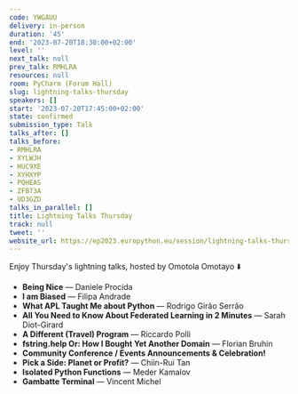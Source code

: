 ```yaml
---
code: YWGAUU
delivery: in-person
duration: '45'
end: '2023-07-20T18:30:00+02:00'
level: ''
next_talk: null
prev_talk: RMHLRA
resources: null
room: PyCharm (Forum Hall)
slug: lightning-talks-thursday
speakers: []
start: '2023-07-20T17:45:00+02:00'
state: confirmed
submission_type: Talk
talks_after: []
talks_before:
- RMHLRA
- XYLWJH
- HUC9XE
- XYHXYP
- PQHEAS
- ZFB73A
- UD3GZD
talks_in_parallel: []
title: Lightning Talks Thursday
track: null
tweet: ''
website_url: https://ep2023.europython.eu/session/lightning-talks-thursday
---
```


Enjoy Thursday's lightning talks, hosted by Omotola Omotayo ⬇️

  - **Being Nice** — Daniele Procida
  - **I am Biased** —  Filipa Andrade
  - **What APL Taught Me about Python** — Rodrigo Girão Serrão
  - **All You Need to Know About Federated Learning in 2 Minutes** — Sarah Diot-Girard
  - **A Different (Travel) Program** — Riccardo Polli
  - **fstring.help Or: How I Bought Yet Another Domain** — Florian Bruhin
  - **Community Conference / Events Announcements & Celebration!**
  - **Pick a Side: Planet or Profit?** — Chiin-Rui Tan
  - **Isolated Python Functions** — Meder Kamalov
  - **Gambatte Terminal** — Vincent Michel
